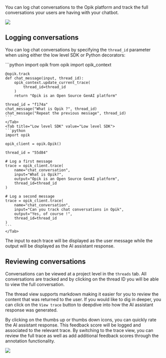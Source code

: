 You can log chat conversations to the Opik platform and track the full conversations
your users are having with your chatbot.

<Frame>
  <img src="/img/tracing/chat_conversations.png" />
</Frame>

## Logging conversations

You can log chat conversations by specifying the `thread_id` parameter when using either the low level SDK or
Python decorators:

<Tabs>
    <Tab title="Python decorators" value="Python decorators">
    ```python
    import opik
    from opik import opik_context

    @opik.track
    def chat_message(input, thread_id):
        opik_context.update_current_trace(
            thread_id=thread_id
        )
        return "Opik is an Open Source GenAI platform"

    thread_id = "f174a"
    chat_message("What is Opik ?", thread_id)
    chat_message("Repeat the previous message", thread_id)
    ```
    </Tab>
    <Tab title="Low level SDK" value="Low level SDK">
    ```python
    import opik

    opik_client = opik.Opik()

    thread_id = "55d84"

    # Log a first message
    trace = opik_client.trace(
        name="chat_conversation",
        input="What is Opik?",
        output="Opik is an Open Source GenAI platform",
        thread_id=thread_id
    )

    # Log a second message
    trace = opik_client.trace(
        name="chat_conversation",
        input="Can you track chat conversations in Opik",
        output="Yes, of course !",
        thread_id=thread_id
    )
    ```
    </Tab>

</Tabs>

<Note>
  The input to each trace will be displayed as the user message while the output will be displayed as the AI assistant
  response.
</Note>

## Reviewing conversations

Conversations can be viewed at a project level in the `threads` tab. All conversations are tracked and by clicking on the thread ID you will be able to
view the full conversation.

The thread view supports markdown making it easier for you to review the content that was returned to the user. If you would like to dig in deeper, you
can click on the `View trace` button to deepdive into how the AI assistant response was generated.

By clicking on the thumbs up or thumbs down icons, you can quickly rate the AI assistant response. This feedback score will be logged and associated to
the relevant trace. By switching to the trace view, you can review the full trace as well as add additional feedback scores through the annotation
functionality.

<Frame>
  <img src="/img/tracing/chat_conversations_actions.png" />
</Frame>
